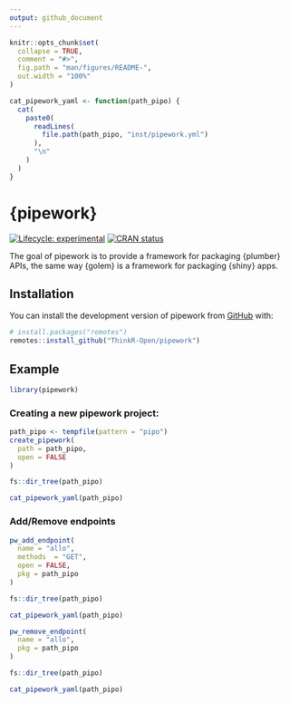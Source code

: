 ```yaml
---
output: github_document
---
```


<!-- README.md is generated from README.Rmd. Please edit that file -->

```r
knitr::opts_chunk$set(
  collapse = TRUE,
  comment = "#>",
  fig.path = "man/figures/README-",
  out.width = "100%"
)

cat_pipework_yaml <- function(path_pipo) {
  cat(
    paste0(
      readLines(
        file.path(path_pipo, "inst/pipework.yml")
      ),
      "\n"
    )
  )
}
```

# {pipework}

<!-- badges: start -->
[![Lifecycle: experimental](https://img.shields.io/badge/lifecycle-experimental-orange.svg)](https://lifecycle.r-lib.org/articles/stages.html#experimental)
[![CRAN status](https://www.r-pkg.org/badges/version/pipework)](https://CRAN.R-project.org/package=pipework)
<!-- badges: end -->

The goal of pipework is to provide a framework for packaging {plumber} APIs,
the same way {golem} is a framework for packaging {shiny} apps.

## Installation

You can install the development version of pipework from [GitHub](https://github.com/) with:

``` r
# install.packages("remotes")
remotes::install_github("ThinkR-Open/pipework")
```

## Example

```r
library(pipework)
```

### Creating a new pipework project:

```r
path_pipo <- tempfile(pattern = "pipo")
create_pipework(
  path = path_pipo,
  open = FALSE
)
```

```r
fs::dir_tree(path_pipo)
```

```r
cat_pipework_yaml(path_pipo)
```

### Add/Remove endpoints

```r
pw_add_endpoint(
  name = "allo",
  methods  = "GET",
  open = FALSE,
  pkg = path_pipo
)
```

```r
fs::dir_tree(path_pipo)
```

```r
cat_pipework_yaml(path_pipo)
```

```r
pw_remove_endpoint(
  name = "allo",
  pkg = path_pipo
)
```


```r
fs::dir_tree(path_pipo)
```

```r
cat_pipework_yaml(path_pipo)
```
